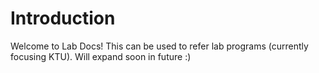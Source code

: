 # Introduction  
Welcome to Lab Docs! This can be used to refer lab programs (currently focusing KTU). Will expand soon in future :)

